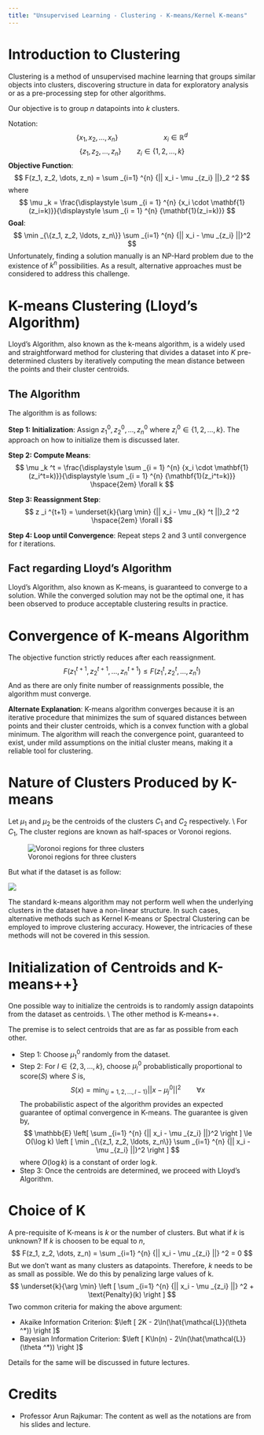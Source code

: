 ```yaml
---
title: "Unsupervised Learning - Clustering - K-means/Kernel K-means"
---
```


# Introduction to Clustering
Clustering is a method of unsupervised machine learning that groups similar objects into clusters, discovering structure in data for exploratory analysis or as a pre-processing step for other algorithms.

Our objective is to group $n$ datapoints into $k$ clusters.

Notation:
$$
\{x_1, x_2, \dots, x_n \} \hspace{6em} x_i \in \mathbb{R}^d 
$$
$$
\{z_1, z_2, \dots, z_n\} \hspace{2em} z_i \in \{1, 2, \dots, k\}
$$
**Objective Function**:
$$
F(z_1, z_2, \dots, z_n) = \sum _{i=1} ^{n} {|| x_i - \mu _{z_i} ||}_2 ^2
$$
where
$$
\mu _k = \frac{\displaystyle \sum _{i = 1} ^{n} {x_i \cdot \mathbf{1}(z_i=k)}}{\displaystyle \sum _{i = 1} ^{n} {\mathbf{1}(z_i=k)}}
$$
**Goal**:
$$
\min _{\{z_1, z_2, \ldots, z_n\}} \sum _{i=1} ^{n} {|| x_i - \mu _{z_i} ||}^2
$$
Unfortunately, finding a solution manually is an NP-Hard problem due to the existence of $k^n$ possibilities. As a result, alternative approaches must be considered to address this challenge.

# K-means Clustering (Lloyd's Algorithm)
Lloyd's Algorithm, also known as the k-means algorithm, is a widely used and straightforward method for clustering that divides a dataset into $K$ pre-determined clusters by iteratively computing the mean distance between the points and their cluster centroids.

## The Algorithm
The algorithm is as follows:

**Step 1: Initialization**:
Assign $z_1^0, z_2^0, \ldots, z_n^0$ where $z_i^0 \in \{1, 2, \ldots, k\}$. The approach on how to initialize them is discussed later.
    
**Step 2: Compute Means**:
$$
\mu _k ^t = \frac{\displaystyle \sum _{i = 1} ^{n} {x_i \cdot \mathbf{1}(z_i^t=k)}}{\displaystyle \sum _{i = 1} ^{n} {\mathbf{1}(z_i^t=k)}} \hspace{2em} \forall k
$$
    
**Step 3: Reassignment Step**:
$$
z _i ^{t+1} = \underset{k}{\arg \min} {|| x_i - \mu _{k} ^t ||}_2 ^2 \hspace{2em} \forall i
$$

**Step 4: Loop until Convergence**:
Repeat steps 2 and 3 until convergence for $t$ iterations.

## Fact regarding Lloyd's Algorithm
Lloyd's Algorithm, also known as K-means, is guaranteed to converge to a solution. While the converged solution may not be the optimal one, it has been observed to produce acceptable clustering results in practice.

# Convergence of K-means Algorithm
The objective function strictly reduces after each reassignment.
$$
F(z_1^{t+1}, z_2^{t+1}, \ldots, z_n^{t+1}) \le F(z_1^{t}, z_2^{t}, \ldots, z_n^{t})
$$
And as there are only finite number of reassignments possible, the algorithm must converge.

**Alternate Explanation**: K-means algorithm converges because it is an iterative procedure that minimizes the sum of squared distances between points and their cluster centroids, which is a convex function with a global minimum. The algorithm will reach the convergence point, guaranteed to exist, under mild assumptions on the initial cluster means, making it a reliable tool for clustering.

# Nature of Clusters Produced by K-means
Let $\mu _1$ and $\mu _2$ be the centroids of the clusters $C_1$ and $C_2$ respectively. \\
For $C_1$,
\begin{gather*}
    {|| x - \mu _{1} ||}^2 \le {|| x - \mu _{2} ||}^2 \\
    \therefore x^T(\mu _2 - \mu _1) \le \frac{||\mu _2||^2 - ||\mu _1||^2}{2} \hspace{2em} \forall x
\end{gather*}
The cluster regions are known as half-spaces or Voronoi regions.

![Voronoi regions for three clusters](../images/clustering.png)

But what if the dataset is as follow:

![](../images/ccircles.png)

The standard k-means algorithm may not perform well when the underlying clusters in the dataset have a non-linear structure. In such cases, alternative methods such as Kernel K-means or Spectral Clustering can be employed to improve clustering accuracy. However, the intricacies of these methods will not be covered in this session.

# Initialization of Centroids and K-means++}
One possible way to initialize the centroids is to randomly assign datapoints from the dataset as centroids. \\
The other method is K-means++.
\subsection{K-means++}
The premise is to select centroids that are as far as possible from each other.

* Step 1: Choose $\mu _1 ^0$ randomly from the dataset.
* Step 2: For $l \in \{2, 3, \ldots, k\}$, choose $\mu _l ^0$ probablistically proportional to score($S$) where $S$ is,
$$
    S(x) = \min _{\{j=1, 2, \ldots, l-1\}} {|| x - \mu _{j} ^0 ||}^2 \hspace{2em} \forall x
$$
    The probabilistic aspect of the algorithm provides an expected guarantee of optimal convergence in K-means. The guarantee is given by,
$$
    \mathbb{E} \left[ \sum _{i=1} ^{n} {|| x_i - \mu _{z_i} ||}^2 \right ]
    \le O(\log k) \left [ \min _{\{z_1, z_2, \ldots, z_n\}} \sum _{i=1} ^{n} {|| x_i - \mu _{z_i} ||}^2 \right ]
$$
    where $O(\log k)$ is a constant of order $\log k$.
* Step 3: Once the centroids are determined, we proceed with Lloyd's Algorithm.

# Choice of K
A pre-requisite of K-means is $k$ or the number of clusters. But what if $k$ is unknown? If $k$ is choosen to be equal to $n$,
$$
F(z_1, z_2, \dots, z_n) = \sum _{i=1} ^{n} {|| x_i - \mu _{z_i} ||} ^2 = 0
$$
But we don't want as many clusters as datapoints. Therefore, $k$ needs to be as small as possible. We do this by penalizing large values of k.
$$
\underset{k}{\arg \min} \left [ \sum _{i=1} ^{n} {|| x_i - \mu _{z_i} ||} ^2 + \text{Penalty}(k) \right ]
$$
Two common criteria for making the above argument:

* Akaike Information Criterion: $\left [ 2K - 2\ln(\hat{\mathcal{L}}(\theta ^*)) \right ]$
* Bayesian Information Criterion: $\left [ K\ln(n) - 2\ln(\hat{\mathcal{L}}(\theta ^*)) \right ]$

Details for the same will be discussed in future lectures.

# Credits
* Professor Arun Rajkumar: The content as well as the notations are from his slides and lecture.